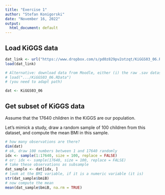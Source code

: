 ```yaml
---
title: "Exercise 1"
author: "Stefan Konigorski"
date: "November 16, 2022"
output:
  html_document: default
---
```


## Load KiGGS data

```r
dat_link <- url("https://www.dropbox.com/s/pd0z829pv2otzqt/KiGGS03_06.RData?dl=1")
load(dat_link)

# Alternative: download data from Moodle, either (i) the raw .sav dataset (SPSS data file) which you need to import, or (ii) the already imported .RData file with:
# load(".../KiGGS03_06.RData")
# (you need to adapt path)

dat <- KiGGS03_06
```

## Get subset of KiGGS data

Assume that the 17640 children in the KiGGS are our population. 

Let's mimick a study, draw a random sample of 100 children from this dataset, and compute the mean BMI in this sample.

```r
# how many observations are there?
dim(dat)
# ok, draw 100 numbers between 1 and 17640 randomly
idx <- sample(1:17640, size = 100, replace = FALSE)
# or: idx <- sample(17640, size = 100, replace = FALSE)
# take these observations as subsample
dat_sample <- dat[idx, ]
# look at the BMI variable, if it is a numeric variable (it is)
str(dat_sample$bmiB)
# now compute the mean
mean(dat_sample$bmiB, na.rm = TRUE)
```
